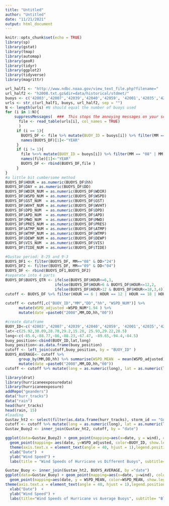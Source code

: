 ---
title: "Untitled"
author: "Untitled"
date: "11/21/2021"
output: html_document
---

```{r setup, include=FALSE}
knitr::opts_chunk$set(echo = TRUE)
library(sp)
library(gstat)
library(tmap)
library(automap)
library(geoR)
library(tidyr)
library(ggplot2)
library(tidyverse)
library(magrittr)
```

```{r}
url_half1 <- "http://www.ndbc.noaa.gov/view_text_file.php?filename="
url_half2 <- "h2008.txt.gz&dir=data/historical/stdmet/"
buoys <- c('42003','42007','42039','42040','42059', '42001','42035','42036')
urls <- str_c(url_half1, buoys, url_half2, sep = "")
N <- length(urls) #N should equal the number of buoys used
for (i in 1:N){
    suppressMessages(  ###  This stops the annoying messages on your screen.
      file <- read_table(urls[i], col_names = TRUE)
      )
     if (i == 1){
       BUOYS_DF <- file %>% mutate(BUOY_ID = buoys[i]) %>% filter(MM == "08" | MM == "09")
       names(BUOYS_DF)[1]<-"YEAR"
     }
     if (i != 1){
       file %<>% mutate(BUOY_ID = buoys[i]) %>% filter(MM == "08" | MM == "09")
       names(file)[1]<-"YEAR"
       BUOYS_DF <- rbind(BUOYS_DF,file )
     }
}
#a little bit cumbersome method
BUOYS_DF$HOUR = as.numeric(BUOYS_DF$hh)
BUOYS_DF$DAY = as.numeric(BUOYS_DF$DD)
BUOYS_DF$WDIR_NUM = as.numeric(BUOYS_DF$WDIR)
BUOYS_DF$WSPD_NUM = as.numeric(BUOYS_DF$WSPD)
BUOYS_DF$GST_NUM  = as.numeric(BUOYS_DF$GST)
BUOYS_DF$WVHT_NUM = as.numeric(BUOYS_DF$WVHT)
BUOYS_DF$DPD_NUM  = as.numeric(BUOYS_DF$DPD)
BUOYS_DF$APD_NUM  = as.numeric(BUOYS_DF$APD)
BUOYS_DF$MWD_NUM  = as.numeric(BUOYS_DF$MWD)
BUOYS_DF$PRES_NUM = as.numeric(BUOYS_DF$PRES)
BUOYS_DF$ATMP_NUM = as.numeric(BUOYS_DF$ATMP)
BUOYS_DF$WTMP_NUM = as.numeric(BUOYS_DF$WTMP)
BUOYS_DF$DEWP_NUM = as.numeric(BUOYS_DF$DEWP)
BUOYS_DF$VIS_NUM  = as.numeric(BUOYS_DF$VIS)
BUOYS_DF$TIDE_NUM = as.numeric(BUOYS_DF$TIDE)
```

```{r}
#Gustav period: 8-25 and 9-3
BUOYS_DF1 <- filter(BUOYS_DF, MM=="08" & DD>"24")
BUOYS_DF2 <- filter(BUOYS_DF, MM=="09" & DD<"04")
BUOYS_DF <- rbind(BUOYS_DF1,BUOYS_DF2)
#separate into 4 parts
BUOYS_DF$BUOYS_QTR <- ifelse(BUOYS_DF$HOUR<=6,1,
                      ifelse(BUOYS_DF$HOUR>6 & BUOYS_DF$HOUR<=12,2,
                      ifelse(BUOYS_DF$HOUR>12 & BUOYS_DF$HOUR<=18,3,4)))
cutoff <- BUOYS_DF %>% filter(HOUR == 6 | HOUR == 12 | HOUR == 18 | HOUR == 00 )
    
cutoff <- cutoff[,c("BUOY_ID","MM","DD","hh", "WSPD_NUM")] %>% 
      mutate(WSPD_adjusted =WSPD_NUM*1.94 ) %>% 
      mutate(date =paste0("2008",MM,DD,hh,"00"))
```

```{r}
#create dataframe
BUOY_ID<-c('42003','42007','42039','42040','42059', '42001','42035','42036')
lat<-c(25.92,30.09,28.78,29.2,15.28, 25.93,29.22,28.5)
long<-c(-85.6,-88.77,-86,-88.23,-67.47, -89.65,-94.4,-84.5)
buoy_position<-cbind(BUOY_ID,lat,long)
buoy_position<-as.data.frame(buoy_position)
cutoff <- left_join(cutoff,buoy_position, by = "BUOY_ID" )
BUOYS_AVERAGE<- cutoff %>% 
      group_by(MM,DD,hh) %>% summarise(WSPD_MEAN  = mean(WSPD_adjusted)) %>% 
      mutate(date =paste0("2008",MM,DD,hh,"00"))
cutoff <- cutoff %>% mutate(long = as.numeric(long), lat = as.numeric(lat)) %>% mutate(long2 = -1*long)
```

```{r}
library(drat)
library(hurricaneexposuredata)
library(hurricaneexposure)
addRepo("geanders")
data("hurr_tracks")
data("rain")
head(hurr_tracks)
head(rain, 15)
#loading
Gustav_ht2 <- select(filter(as.data.frame(hurr_tracks), storm_id == "Gustav-2008"), -c(storm_id, usa_atcf_id))
cutoff <- cutoff %>% mutate(long = as.numeric(long), lat = as.numeric(lat)) %>% mutate(long2 = -1*long)
Gustav_Buoy2 <- inner_join(Gustav_ht2, cutoff, by = "date")
```

```{r}
ggplot(data=Gustav_Buoy2) + geom_point(mapping=aes(x=date, y = wind), color="black", shape = 10, size = 2) +
  geom_point(mapping= aes(date, y=WSPD_adjusted, color=BUOY_ID, show.legend=TRUE,), shape = 10, size = 2) +
  theme(axis.text.x = element_text(angle = 40, hjust = 1),legend.position = "right") + 
  xlab("Date")  + 
  ylab("Wind Speed") +
  labs(title = "Wind Speeds of Hurricane vs Different Buoys", subtitle= "Black point : hurricane data, cross point : different buoys data")
```

```{r}
Gustav_Buoy <- inner_join(Gustav_ht2, BUOYS_AVERAGE, by ="date")
ggplot(data=Gustav_Buoy) + geom_point(mapping=aes(x=date, y=wind), color="black", shape= 10, size = 2) +
  geom_point(mapping=aes(date, y = WSPD_MEAN, color=WSPD_MEAN, show.legend=TRUE), shape= 10, size = 2) +
theme(axis.text.x = element_text(angle = 40, hjust = 1),legend.position = "right") + 
  xlab("Date")  + 
  ylab("Wind Speed") + 
  labs(title="Wind Speeds of Hurricane vs Average Buoys", subtitle= "Black point : hurricane data, different blue point : average buoys data")
```











